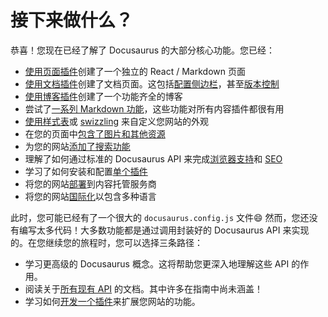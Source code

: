# 接下来做什么？

恭喜！您现在已经了解了 Docusaurus 的大部分核心功能。您已经：

- [使用页面插件](./creating-pages.mdx)创建了一个独立的 React / Markdown 页面
- [使用文档插件](./docs/docs-introduction.mdx)创建了文档页面。这包括[配置侧边栏](./docs/sidebar/index.mdx)，甚至[版本控制](./docs/versioning.mdx)
- [使用博客插件](../blog.mdx)创建了一个功能齐全的博客
- 尝试了[一系列 Markdown 功能](./markdown-features/markdown-features-intro.mdx)，这些功能对所有内容插件都很有用
- [使用样式表](../styling-layout.mdx)或 [swizzling](../swizzling.mdx) 来自定义您网站的外观
- 在您的页面中[包含了图片和其他资源](../static-assets.mdx)
- 为您的网站[添加了搜索功能](../search.mdx)
- 理解了如何通过标准的 Docusaurus API 来完成[浏览器支持](../browser-support.mdx)和 [SEO](../seo.mdx)
- 学习了如何安装和配置[单个插件](../using-plugins.mdx)
- 将您的网站[部署](../deployment.mdx)到内容托管服务商
- 将您的网站[国际化](../i18n/i18n-tutorial.mdx)以包含多种语言

此时，您可能已经有了一个很大的 `docusaurus.config.js` 文件😄 然而，您还没有编写太多代码！大多数功能都是通过调用封装好的 Docusaurus API 来实现的。在您继续您的旅程时，您可以选择三条路径：

- 学习更高级的 Docusaurus 概念。这将帮助您更深入地理解这些 API 的作用。
- 阅读关于[所有现有 API](../docusaurus-core.mdx) 的文档。其中许多在指南中尚未涵盖！
- 学习如何[开发一个插件](../api/plugin-methods/README.mdx)来扩展您网站的功能。
